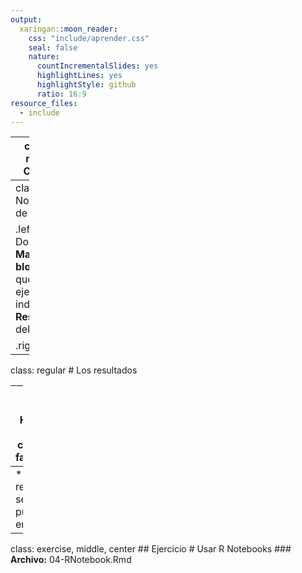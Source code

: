 ```yaml
---
output:
  xaringan::moon_reader:
    css: "include/aprender.css"
    seal: false
    nature:
      countIncrementalSlides: yes
      highlightLines: yes
      highlightStyle: github
      ratio: 16:9
resource_files:
  - include
---
```

---
class: title-slide, middle, center
# Cuadernos con R

---
class: regular
## R Notebook (Cuaderno de R)

.left-column[
### Documento de **R Markdown**. Utiliza **bloques de código** que se pueden ejecutar independientemente. **Resultados visibles** debajo del bloque.  
]

.right-column[
```r
knitr::include_graphics("include/04-notebook-preview.png")
```
]

---
class: regular
# Los resultados

--
* El archivo HTML se puede compartir facilmente

--
* Los resultados se pueden publicar en RPubs 

---
class: exercise, middle, center
## Ejercicio
# Usar R Notebooks
### **Archivo:** 04-RNotebook.Rmd
